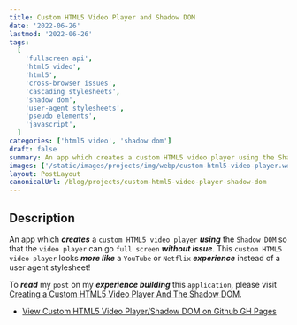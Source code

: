 ```yaml
---
title: Custom HTML5 Video Player and Shadow DOM
date: '2022-06-26'
lastmod: '2022-06-26'
tags:
  [
    'fullscreen api',
    'html5 video',
    'html5',
    'cross-browser issues',
    'cascading stylesheets',
    'shadow dom',
    'user-agent stylesheets',
    'pseudo elements',
    'javascript',
  ]
categories: ['html5 video', 'shadow dom']
draft: false
summary: An app which creates a custom HTML5 video player using the Shadow DOM so that the video player can go full screen without issue.
images: ['/static/images/projects/img/webp/custom-html5-video-player.webp']
layout: PostLayout
canonicalUrl: /blog/projects/custom-html5-video-player-shadow-dom
---
```


## Description

An app which **_creates_** a `custom HTML5 video player` **_using_** the `Shadow DOM` so that the `video player` can go `full screen` **_without issue_**. This `custom HTML5 video player` looks **_more like_** a `YouTube` or `Netflix` **_experience_** instead of a user agent stylesheet!

To **_read_** my `post` on my **_experience building_** this `application`, please visit [Creating a Custom HTML5 Video Player And The Shadow DOM](https://www.interglobalmedianetwork.com/blog/2017-01-04-creating-a-custom-html5-video-player-and-the-shadow-dom/).

- [View Custom HTML5 Video Player/Shadow DOM on Github GH Pages](https://interglobalmedia.github.io/custom-html5-video-player/)
